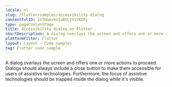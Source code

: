 ```yaml
---
locale: nl
slug: /flutter/samples/accessibility-dialog
contentfulID: 2xTHaevXoIaBtLjViYKGRj
type: pageContentPage
title: Accessibility dialog on Flutter
shortDescription: A dialog overlays the screen and offers one or more actions to proceed.
platformFilter: Flutter
layout: Layout - Code samples
tag: Flutter code sample
---
```


A dialog overlays the screen and offers one or more actions to proceed. Dialogs should always include a close button to make them accessible for users of assistive technologies. Furthermore, the focus of assistive technologies should be trapped inside the dialog while it's visible.

<CodeSample id="accessibility-dialog" locale="nl" platform="flutter"/>